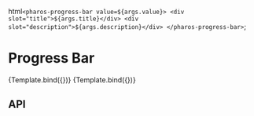

<Intro />

<Meta title="Components/Progress Bar" />

  html`
    <pharos-progress-bar value=${args.value}>
      <div slot="title">${args.title}</div>
      <div slot="description">${args.description}</div>
    </pharos-progress-bar>
  `;

# Progress Bar

<Canvas>
  <Story
    name="Base"
    argTypes={{
      title: { control: { type: 'text' }, defaultValue: 'Title.xls' },
      value: {
        control: { type: 'range', min: 0, max: 100, step: 10 },
        defaultValue: 10,
      },
      description: { control: { type: 'text' }, defaultValue: 'Processing' },
    }}
  >
    {Template.bind({})}
  </Story>
</Canvas>

<Canvas>
  <Story
    name="Plain"
    argTypes={{
      value: {
        control: { type: 'range', min: 0, max: 100, step: 10 },
        defaultValue: 10,
      },
    }}
  >
    {Template.bind({})}
  </Story>
</Canvas>

## API

<ArgsTable of="pharos-progress-bar" />

